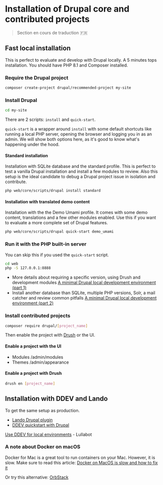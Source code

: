 # Installation of Drupal core and contributed projects

> Section en cours de traduction 🇫🇷

## Fast local installation

This is perfect to evaluate and develop with Drupal locally.
A 5 minutes tops installation. You should have PHP 8.1 and Composer installed.

### Require the Drupal project

```bash
composer create-project drupal/recommended-project my-site
```

### Install Drupal

```bash
cd my-site
```

There are 2 scripts: `install` and `quick-start`.

`quick-start` is a wrapper around `install` with some default shortcuts like running a local PHP server, opening the browser and logging you in as an admin.
We will show both options here, as it's good to know what's happening under the hood.

#### Standard installation

Installation with SQLite database and the standard profile.
This is perfect to test a vanilla Drupal installation and install a few modules to review.
Also this setup is the ideal candidate to debug a Drupal project issue in isolation and contribute.

```bash
php web/core/scripts/drupal install standard
```

#### Installation with translated demo content

Installation with the the Demo Umami profile.
It comes with some demo content, translations and a few other modules enabled. Use this if you want to evaluate a more complete set of Drupal features.

```bash
php web/core/scripts/drupal quick-start demo_umami
```

### Run it with the PHP built-in server

You can skip this if you used the `quick-start` script.

```bash
cd web
php -S 127.0.0.1:8888
```

* More details about requiring a specific version, using Drush and development modules
[A minimal Drupal local development environment (part 1)](https://colorfield.dev/blog/minimal-drupal-9-local-development-environment)
* Install another database than SQLite, multiple PHP versions, Solr, a mail catcher and review common pitfalls
[A minimal Drupal local development environment (part 2)](https://colorfield.dev/blog/minimal-and-fast-drupal-environment-part-2)

### Install contributed projects

```bash
composer require drupal/[project_name]
```
Then enable the project with [Drush](/develop/toolkit-for-drupal-developers#drush-cli) or the UI.

#### Enable a project with the UI

- Modules /admin/modules
- Themes /admin/appearance

#### Enable a project with Drush

```bash
drush en [project_name]
```

## Installation with DDEV and Lando

To get the same setup as production.

- [Lando Drupal plugin](https://docs.lando.dev/drupal/)
- [DDEV quickstart with Drupal](https://ddev.readthedocs.io/en/latest/users/quickstart/#drupal)

[Use DDEV for local environments](https://architecture.lullabot.com/adr/20211207-ddev-locals/) - Lullabot

### A note about Docker on macOS

Docker for Mac is a great tool to run containers on your Mac. 
However, it is slow. Make sure to read this article:
[Docker on MacOS is slow and how to fix it](https://www.paolomainardi.com/posts/docker-performance-macos/)

Or try this alternative: [OrbStack](https://orbstack.dev/)
